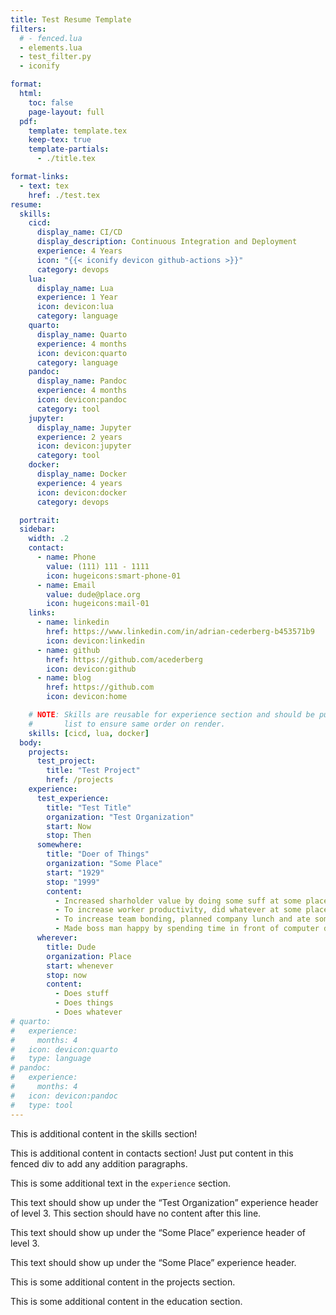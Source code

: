 ```yaml
---
title: Test Resume Template
filters:
  # - fenced.lua
  - elements.lua
  - test_filter.py
  - iconify

format:
  html:
    toc: false
    page-layout: full
  pdf:
    template: template.tex
    keep-tex: true
    template-partials:
      - ./title.tex

format-links:
  - text: tex
    href: ./test.tex
resume:
  skills:
    cicd:
      display_name: CI/CD
      display_description: Continuous Integration and Deployment
      experience: 4 Years
      icon: "{{< iconify devicon github-actions >}}"
      category: devops
    lua:
      display_name: Lua
      experience: 1 Year
      icon: devicon:lua
      category: language
    quarto:
      display_name: Quarto
      experience: 4 months
      icon: devicon:quarto
      category: language
    pandoc:
      display_name: Pandoc
      experience: 4 months
      icon: devicon:pandoc
      category: tool
    jupyter:
      display_name: Jupyter
      experience: 2 years
      icon: devicon:jupyter
      category: tool
    docker:
      display_name: Docker
      experience: 4 years
      icon: devicon:docker
      category: devops

  portrait:
  sidebar:
    width: .2
    contact:
      - name: Phone
        value: (111) 111 - 1111
        icon: hugeicons:smart-phone-01
      - name: Email
        value: dude@place.org
        icon: hugeicons:mail-01
    links:
      - name: linkedin
        href: https://www.linkedin.com/in/adrian-cederberg-b453571b9
        icon: devicon:linkedin
      - name: github
        href: https://github.com/acederberg
        icon: devicon:github
      - name: blog
        href: https://github.com
        icon: devicon:home

    # NOTE: Skills are reusable for experience section and should be put in a
    #       list to ensure same order on render.
    skills: [cicd, lua, docker]
  body:
    projects:
      test_project:
        title: "Test Project"
        href: /projects
    experience:
      test_experience:
        title: "Test Title"
        organization: "Test Organization"
        start: Now
        stop: Then
      somewhere:
        title: "Doer of Things"
        organization: "Some Place"
        start: "1929"
        stop: "1999"
        content:
          - Increased sharholder value by doing some suff at some place with whoever.
          - To increase worker productivity, did whatever at some place with whoever.
          - To increase team bonding, planned company lunch and ate some company lunch.
          - Made boss man happy by spending time in front of computer doing some tasks.
      wherever:
        title: Dude
        organization: Place
        start: whenever
        stop: now
        content:
          - Does stuff
          - Does things
          - Does whatever
# quarto:
#   experience:
#     months: 4
#   icon: devicon:quarto
#   type: language
# pandoc:
#   experience:
#     months: 4
#   icon: devicon:pandoc
#   type: tool
---
```


```{=html}
<style>
  #resume-sidebar {
    padding-right: 16px;
  }
</style>
```

:::::: { #resume }

<!-- Sidebar ----------------------------------------------------------------->

:::: { #resume-sidebar .test }

::: {#skills}

This is additional content in the skills section!

:::

::: {#contact}

This is additional content in contacts section! Just put content in this fenced
div to add any addition paragraphs.

:::

::::

::::: { #resume-body }

:::: { #experience }

This is some additional text in the `experience` section.

::: { .experience experience_item="test_experience" }

This text should show up under the "Test Organization" experience header of
level $3$. This section should have no content after this line.

:::

::: { .experience experience_item="somewhere" }

This text should show up under the "Some Place" experience header of level $3$.

:::

::: { .experience experience_item="wherever" }

This text should show up under the "Some Place" experience header.

:::

::::

:::: { #projects }

This is some additional content in the projects section.

::::

:::: { #education }

This is some additional content in the education section.

::::

:::::

::::::
